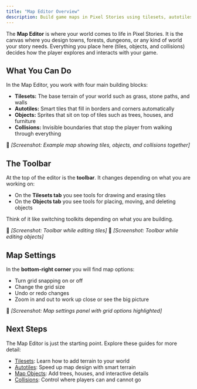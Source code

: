 ```yaml
---
title: "Map Editor Overview"
description: Build game maps in Pixel Stories using tilesets, autotiles, objects, and collisions. Learn the tools to design worlds players will explore.
---
```


The **Map Editor** is where your world comes to life in Pixel Stories. It is the canvas where you design towns, forests, dungeons, or any kind of world your story needs. Everything you place here (tiles, objects, and collisions) decides how the player explores and interacts with your game.

## What You Can Do

In the Map Editor, you work with four main building blocks:

- **Tilesets:** The base terrain of your world such as grass, stone paths, and walls
- **Autotiles:** Smart tiles that fill in borders and corners automatically
- **Objects:** Sprites that sit on top of tiles such as trees, houses, and furniture
- **Collisions:** Invisible boundaries that stop the player from walking through everything

📸 _\[Screenshot: Example map showing tiles, objects, and collisions together]_

## The Toolbar

At the top of the editor is the **toolbar**. It changes depending on what you are working on:

- On the **Tilesets tab** you see tools for drawing and erasing tiles
- On the **Objects tab** you see tools for placing, moving, and deleting objects

Think of it like switching toolkits depending on what you are building.

📸 _\[Screenshot: Toolbar while editing tiles]_
📸 _\[Screenshot: Toolbar while editing objects]_

## Map Settings

In the **bottom-right corner** you will find map options:

- Turn grid snapping on or off
- Change the grid size
- Undo or redo changes
- Zoom in and out to work up close or see the big picture

📸 _\[Screenshot: Map settings panel with grid options highlighted]_

## Next Steps

The Map Editor is just the starting point. Explore these guides for more detail:

- [Tilesets](./tilesets): Learn how to add terrain to your world
- [Autotiles](./autotile): Speed up map design with smart terrain
- [Map Objects](./objects): Add trees, houses, and interactive details
- [Collisions](./collisions): Control where players can and cannot go
